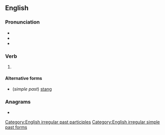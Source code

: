 ==English==

===Pronunciation===
* {{IPA|/stʌŋ/|lang=en}}
* {{audio|En-us-stung.ogg|Audio (US)|lang=en}}
* {{rhymes|ʌŋ|lang=en}}

===Verb===
{{head|en|verb form}}

# {{en-past of|sting}}

====Alternative forms====
* (''simple past'') [[stang]]

===Anagrams===
* {{l|en|tungs}}

[[Category:English irregular past participles]]
[[Category:English irregular simple past forms]]